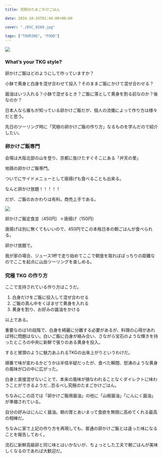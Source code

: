 ---
title: 究極のたまごかけごはん

date: 2016-10-26T01:44:00+00:00

cover: "./DSC_0268.jpg"

tags: ["TOURING", "FOOD"]
---

![ ](./DSC_0268.jpg)

### What&#8217;s your TKG style?

卵かけご飯はどのようにして作っていますか？

小鉢で黄身と白身を混ぜ合わせて投入？そのままご飯にかけて混ぜ合わせる？

醤油はいつ入れる？小鉢で混ぜるとき？ご飯に落として黄身を割る前なのか？後なのか？

日本人なら誰もが知っている卵かけご飯だが、個人の流儀によって作り方は様々だと思う。

先日のツーリング時に「究極の卵かけご飯の作り方」なるものを学んだので紹介したい。

### 卵かけご飯専門

会場は大阪北部の山を登り、京都に抜けたすぐそこにある「弁天の里」

地鶏の卵かけご飯専門。

ついでにサイドメニューとして唐揚げも食べることも出来る。

なんと卵かけ放題！！！！！

だが、ご飯のおかわりは有料。商売上手である。

![ ](./DSC_0267.jpg)

卵かけご飯定食並（450円）＋唐揚げ（150円）

唐揚げは別に無くてもいいので、450円でこの本格日本の朝ごはんが食べられる。

卵かけ放題で。

我が家の場合、ジュース1杯で走り始めてここで朝食を取ればばっちりの距離なのでここを起点に山岳ツーリングを楽しめる。

### 究極 TKG の作り方

ここで支持されている作り方はこうだ。

1. 白身だけをご飯に投入して混ぜ合わせる
2. ご飯の真ん中をくぼませて黄身を入れる
3. 黄身を割り、お好みの醤油をかける

以上である。

重要なのは1の段階で、白身を綺麗に分離する必要があるが、料理の心得があれば特に問題はない。白いご飯に白身が絡み合い、さながら宝石のような輝きを持ったところの中央に新鮮で張りのある黄身を投入。

すると冒頭のように魅力あふれるTKGの出来上がりというわけだ。

順番で味が変わるかどうかは半信半疑だったが、食べた瞬間、怒涛のような黄身の風味が口の中に広がった。

白身と直接混ぜないことで、本来の風味が損なわれることなくダイレクトに味わうことができるようだ…恐るべし究極のたまごかけごはん。

ちなみにこの店では「卵かけご飯用醤油」の他に「山椒醤油」「にんにく醤油」が準備されている。

自分の好みはにんにく醤油。朝の胃とあいまって食欲を無限に高めてくれる最高の相棒だ。

ちなみに家で上記の作り方を再現しても、普通の卵かけご飯とは違った味になることを報告しておく。

流石に新鮮高級卵と同じ味とはいかないが、ちょっとした工夫で朝ごはんが美味しくなるのであれば大歓迎だ。

<LinkBox isAmazonLink url="https://www.amazon.co.jp/dp/B006GLLSK8/" />
